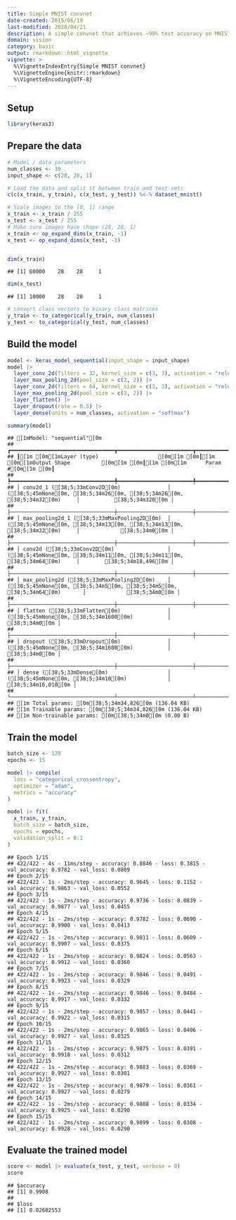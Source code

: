 ```yaml
---
title: Simple MNIST convnet
date-created: 2015/06/19
last-modified: 2020/04/21
description: A simple convnet that achieves ~99% test accuracy on MNIST.
domain: vision
category: basic
output: rmarkdown::html_vignette
vignette: >
  %\VignetteIndexEntry{Simple MNIST convnet}
  %\VignetteEngine{knitr::rmarkdown}
  %\VignetteEncoding{UTF-8}
---
```


## Setup


```r
library(keras3)
```

## Prepare the data


```r
# Model / data parameters
num_classes <- 10
input_shape <- c(28, 28, 1)

# Load the data and split it between train and test sets
c(c(x_train, y_train), c(x_test, y_test)) %<-% dataset_mnist()

# Scale images to the [0, 1] range
x_train <- x_train / 255
x_test <- x_test / 255
# Make sure images have shape (28, 28, 1)
x_train <- op_expand_dims(x_train, -1)
x_test <- op_expand_dims(x_test, -1)


dim(x_train)
```

```
## [1] 60000    28    28     1
```

```r
dim(x_test)
```

```
## [1] 10000    28    28     1
```

```r
# convert class vectors to binary class matrices
y_train <- to_categorical(y_train, num_classes)
y_test <- to_categorical(y_test, num_classes)
```

## Build the model


```r
model <- keras_model_sequential(input_shape = input_shape)
model |>
  layer_conv_2d(filters = 32, kernel_size = c(3, 3), activation = "relu") |>
  layer_max_pooling_2d(pool_size = c(2, 2)) |>
  layer_conv_2d(filters = 64, kernel_size = c(3, 3), activation = "relu") |>
  layer_max_pooling_2d(pool_size = c(2, 2)) |>
  layer_flatten() |>
  layer_dropout(rate = 0.5) |>
  layer_dense(units = num_classes, activation = "softmax")

summary(model)
```

```
## [1mModel: "sequential"[0m
## ┏━━━━━━━━━━━━━━━━━━━━━━━━━━━━━━━━━┳━━━━━━━━━━━━━━━━━━━━━━━━┳━━━━━━━━━━━━━━━┓
## ┃[1m [0m[1mLayer (type)                   [0m[1m [0m┃[1m [0m[1mOutput Shape          [0m[1m [0m┃[1m [0m[1m      Param #[0m[1m [0m┃
## ┡━━━━━━━━━━━━━━━━━━━━━━━━━━━━━━━━━╇━━━━━━━━━━━━━━━━━━━━━━━━╇━━━━━━━━━━━━━━━┩
## │ conv2d_1 ([38;5;33mConv2D[0m)               │ ([38;5;45mNone[0m, [38;5;34m26[0m, [38;5;34m26[0m, [38;5;34m32[0m)     │           [38;5;34m320[0m │
## ├─────────────────────────────────┼────────────────────────┼───────────────┤
## │ max_pooling2d_1 ([38;5;33mMaxPooling2D[0m)  │ ([38;5;45mNone[0m, [38;5;34m13[0m, [38;5;34m13[0m, [38;5;34m32[0m)     │             [38;5;34m0[0m │
## ├─────────────────────────────────┼────────────────────────┼───────────────┤
## │ conv2d ([38;5;33mConv2D[0m)                 │ ([38;5;45mNone[0m, [38;5;34m11[0m, [38;5;34m11[0m, [38;5;34m64[0m)     │        [38;5;34m18,496[0m │
## ├─────────────────────────────────┼────────────────────────┼───────────────┤
## │ max_pooling2d ([38;5;33mMaxPooling2D[0m)    │ ([38;5;45mNone[0m, [38;5;34m5[0m, [38;5;34m5[0m, [38;5;34m64[0m)       │             [38;5;34m0[0m │
## ├─────────────────────────────────┼────────────────────────┼───────────────┤
## │ flatten ([38;5;33mFlatten[0m)               │ ([38;5;45mNone[0m, [38;5;34m1600[0m)           │             [38;5;34m0[0m │
## ├─────────────────────────────────┼────────────────────────┼───────────────┤
## │ dropout ([38;5;33mDropout[0m)               │ ([38;5;45mNone[0m, [38;5;34m1600[0m)           │             [38;5;34m0[0m │
## ├─────────────────────────────────┼────────────────────────┼───────────────┤
## │ dense ([38;5;33mDense[0m)                   │ ([38;5;45mNone[0m, [38;5;34m10[0m)             │        [38;5;34m16,010[0m │
## └─────────────────────────────────┴────────────────────────┴───────────────┘
## [1m Total params: [0m[38;5;34m34,826[0m (136.04 KB)
## [1m Trainable params: [0m[38;5;34m34,826[0m (136.04 KB)
## [1m Non-trainable params: [0m[38;5;34m0[0m (0.00 B)
```

## Train the model


```r
batch_size <- 128
epochs <- 15

model |> compile(
  loss = "categorical_crossentropy",
  optimizer = "adam",
  metrics = "accuracy"
)

model |> fit(
  x_train, y_train,
  batch_size = batch_size,
  epochs = epochs,
  validation_split = 0.1
)
```

```
## Epoch 1/15
## 422/422 - 4s - 11ms/step - accuracy: 0.8846 - loss: 0.3815 - val_accuracy: 0.9782 - val_loss: 0.0809
## Epoch 2/15
## 422/422 - 1s - 2ms/step - accuracy: 0.9645 - loss: 0.1152 - val_accuracy: 0.9863 - val_loss: 0.0552
## Epoch 3/15
## 422/422 - 1s - 2ms/step - accuracy: 0.9736 - loss: 0.0839 - val_accuracy: 0.9877 - val_loss: 0.0455
## Epoch 4/15
## 422/422 - 1s - 2ms/step - accuracy: 0.9782 - loss: 0.0690 - val_accuracy: 0.9900 - val_loss: 0.0413
## Epoch 5/15
## 422/422 - 1s - 2ms/step - accuracy: 0.9811 - loss: 0.0609 - val_accuracy: 0.9907 - val_loss: 0.0375
## Epoch 6/15
## 422/422 - 1s - 2ms/step - accuracy: 0.9824 - loss: 0.0563 - val_accuracy: 0.9912 - val_loss: 0.0360
## Epoch 7/15
## 422/422 - 1s - 2ms/step - accuracy: 0.9846 - loss: 0.0491 - val_accuracy: 0.9923 - val_loss: 0.0329
## Epoch 8/15
## 422/422 - 1s - 2ms/step - accuracy: 0.9846 - loss: 0.0484 - val_accuracy: 0.9917 - val_loss: 0.0332
## Epoch 9/15
## 422/422 - 1s - 2ms/step - accuracy: 0.9857 - loss: 0.0441 - val_accuracy: 0.9922 - val_loss: 0.0315
## Epoch 10/15
## 422/422 - 1s - 2ms/step - accuracy: 0.9865 - loss: 0.0406 - val_accuracy: 0.9927 - val_loss: 0.0325
## Epoch 11/15
## 422/422 - 1s - 2ms/step - accuracy: 0.9875 - loss: 0.0391 - val_accuracy: 0.9918 - val_loss: 0.0312
## Epoch 12/15
## 422/422 - 1s - 2ms/step - accuracy: 0.9883 - loss: 0.0369 - val_accuracy: 0.9927 - val_loss: 0.0301
## Epoch 13/15
## 422/422 - 1s - 2ms/step - accuracy: 0.9879 - loss: 0.0361 - val_accuracy: 0.9927 - val_loss: 0.0279
## Epoch 14/15
## 422/422 - 1s - 2ms/step - accuracy: 0.9888 - loss: 0.0334 - val_accuracy: 0.9925 - val_loss: 0.0290
## Epoch 15/15
## 422/422 - 1s - 2ms/step - accuracy: 0.9899 - loss: 0.0308 - val_accuracy: 0.9928 - val_loss: 0.0290
```

## Evaluate the trained model


```r
score <- model |> evaluate(x_test, y_test, verbose = 0)
score
```

```
## $accuracy
## [1] 0.9908
##
## $loss
## [1] 0.02602553
```
